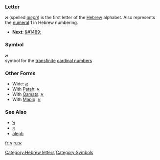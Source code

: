 ===Letter===
'''&#1488;''' (spelled ''[[aleph]]'') is the first letter of the [[Hebrew]] alphabet.
Also represents the [[numeral]] 1 in Hebrew numbering.

* '''Next''': [[&#1489;]]

===Symbol===
'''&#1488;'''<br>
{{Mathematics}} symbol for the [[transfinite]] [[cardinal number]]s

===Other Forms===
*Wide: [[ﬡ]]
*With [[Patah]]: [[אַ]]
*With [[Qamats]]: [[אָ]]
*With [[Mapiq]]: [[אּ]]
===See Also===
*[[ﭏ]]
*[[ℵ]]
*[[aleph]]
[[Category:Hebrew letters]]
[[Category:Symbols]]

[[fr:א]]
[[ru:א]]